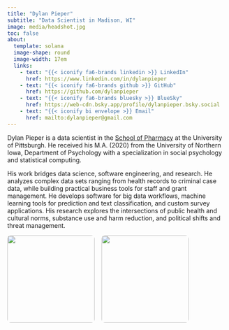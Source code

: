 ```yaml
---
title: "Dylan Pieper"
subtitle: "Data Scientist in Madison, WI"
image: media/headshot.jpg
toc: false
about: 
  template: solana
  image-shape: round
  image-width: 17em
  links:
    - text: "{{< iconify fa6-brands linkedin >}} LinkedIn"
      href: https://www.linkedin.com/in/dylanpieper
    - text: "{{< iconify fa6-brands github >}} GitHub" 
      href: https://github.com/dylanpieper
    - text: "{{< iconify fa6-brands bluesky >}} BlueSky"
      href: https://web-cdn.bsky.app/profile/dylanpieper.bsky.social
    - text: "{{< iconify bi envelope >}} Email"
      href: mailto:dylanpieper@gmail.com
---
```


```{=html}
<script>
document.addEventListener('DOMContentLoaded', function() {
  // Initialize AOS animation library
  AOS.init({
    duration: 800,
    once: true
  });
});
</script>
```

::: {data-aos="fade-up"}
Dylan Pieper is a data scientist in the [School of Pharmacy](https://www.pharmacy.pitt.edu) at the University of Pittsburgh. He received his M.A. (2020) from the University of Northern Iowa, Department of Psychology with a specialization in social psychology and statistical computing.

His work bridges data science, software engineering, and research. He analyzes complex data sets ranging from health records to criminal case data, while building practical business tools for staff and grant management. He develops software for big data workflows, machine learning tools for prediction and text classification, and custom survey applications. His research explores the intersections of public health and cultural norms, substance use and harm reduction, and political shifts and threat management.
:::

::: {data-aos="fade-up" data-aos-delay="200"}
```{=html}
<div style="display: flex; gap: 1rem; justify-content: flex-start; align-items: center;">
  <img src="media/pg.jpg" style="height: 200px; width: 200px; object-fit: cover; border-radius: 8px;">
  <img src="media/archie.jpg" style="height: 200px; width: 200px; object-fit: cover; border-radius: 8px;">
</div>
```
:::
